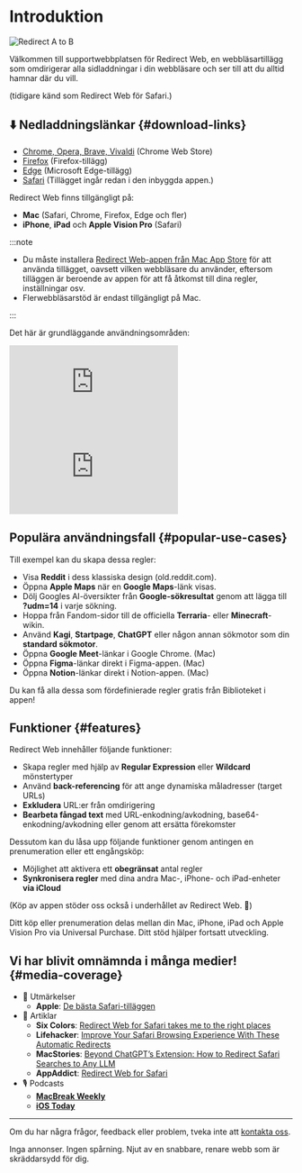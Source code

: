 
# Introduktion

<div style={{display: "flex", flexDirection: "column", alignItems: "flex-start", marginBottom: "25px"}}>
  <img src={useBaseUrl("img/redirect-a-to-b.png")} style={{display: "block", minWidth: "360px", maxWidth: "500px", width: "100%", height: "auto", marginBottom: "25px"}} alt="Redirect A to B" />
  <ExtensionStoreLinks />
</div>

Välkommen till supportwebbplatsen för Redirect Web, en webbläsartillägg som omdirigerar alla sidladdningar i din webbläsare och ser till att du alltid hamnar där du vill.

(tidigare känd som Redirect Web för Safari.)

## ⬇️ Nedladdningslänkar {#download-links}

- [Chrome, Opera, Brave, Vivaldi](https://chromewebstore.google.com/detail/ffglckbhfbfmdkefdmjbhpnffkcmlhdh) (Chrome Web Store)
- [Firefox](https://addons.mozilla.org/firefox/addon/redirect-web/) (Firefox-tillägg)
- [Edge](https://microsoftedge.microsoft.com/addons/detail/hmfkakfdccgdpgemaicfgngnmflefpga) (Microsoft Edge-tillägg)
- [Safari](https://apps.apple.com/app/id1571283503) (Tillägget ingår redan i den inbyggda appen.)

Redirect Web finns tillgängligt på:

- **Mac** (Safari, Chrome, Firefox, Edge och fler)
- **iPhone**, **iPad** och **Apple Vision Pro** (Safari)

:::note

- Du måste installera [Redirect Web-appen från Mac App Store](https://apps.apple.com/app/id1571283503) för att använda tillägget, oavsett vilken webbläsare du använder, eftersom tilläggen är beroende av appen för att få åtkomst till dina regler, inställningar osv.
- Flerwebbläsarstöd är endast tillgängligt på Mac.

:::

Det här är grundläggande användningsområden:

<iframe style={{width:"100%", aspectRatio:"9/16", height:"auto", maxHeight:"60vh", maxWidth:"35vh"}} src="https://www.youtube.com/embed/NaQ5X-v-qJU" title="iOS Demo Video (YouTube)" frameborder="0" allow="accelerometer; autoplay; clipboard-write; encrypted-media; gyroscope; picture-in-picture; web-share" allowfullscreen></iframe>

<iframe style={{width:"100%", aspectRatio:"17/9", height:"auto", maxHeight:"100vh"}} src="https://www.youtube.com/embed/5eU89Gu73SQ" title="macOS Demo Video (YouTube)" frameborder="0" allow="accelerometer; autoplay; clipboard-write; encrypted-media; gyroscope; picture-in-picture; web-share" allowfullscreen></iframe>

## Populära användningsfall {#popular-use-cases}

Till exempel kan du skapa dessa regler:

- Visa **Reddit** i dess klassiska design (old.reddit.com).
- Öppna **Apple Maps** när en **Google Maps**-länk visas.
- Dölj Googles AI-översikter från **Google-sökresultat** genom att lägga till **?udm=14** i varje sökning.
- Hoppa från Fandom-sidor till de officiella **Terraria**- eller **Minecraft**-wikin.
- Använd **Kagi**, **Startpage**, **ChatGPT** eller någon annan sökmotor som din **standard sökmotor**.
- Öppna **Google Meet**-länkar i Google Chrome. (Mac)
- Öppna **Figma**-länkar direkt i Figma-appen. (Mac)
- Öppna **Notion**-länkar direkt i Notion-appen. (Mac)

Du kan få alla dessa som fördefinierade regler gratis från Biblioteket i appen!

## Funktioner {#features}

Redirect Web innehåller följande funktioner:

- Skapa regler med hjälp av **Regular Expression** eller **Wildcard** mönstertyper
- Använd **back-referencing** för att ange dynamiska måladresser (target URLs)
- **Exkludera** URL:er från omdirigering
- **Bearbeta fångad text** med URL-enkodning/avkodning, base64-enkodning/avkodning eller genom att ersätta förekomster

Dessutom kan du låsa upp följande funktioner genom antingen en prenumeration eller ett engångsköp:

- Möjlighet att aktivera ett **obegränsat** antal regler
- **Synkronisera regler** med dina andra Mac-, iPhone- och iPad-enheter **via iCloud**

(Köp av appen stöder oss också i underhållet av Redirect Web. 🙏)

Ditt köp eller prenumeration delas mellan din Mac, iPhone, iPad och Apple Vision Pro via Universal Purchase. Ditt stöd hjälper fortsatt utveckling.


## Vi har blivit omnämnda i många medier! {#media-coverage}

* 🏅 Utmärkelser
    * **Apple**: [De bästa Safari-tilläggen](https://apps.apple.com/us/story/id1377753262)
* 📰 Artiklar
    * **Six Colors**: [Redirect Web for Safari takes me to the right places](https://sixcolors.com/post/2022/11/redirect-web-for-safari-takes-me-to-the-right-places/)
    * **Lifehacker**: [Improve Your Safari Browsing Experience With These Automatic Redirects](https://lifehacker.com/improve-your-safari-browsing-experience-with-these-auto-1849812013)
    * **MacStories**: [Beyond ChatGPT’s Extension: How to Redirect Safari Searches to Any LLM](https://www.macstories.net/tutorials/beyond-chatgpts-extension-how-to-redirect-safari-searches-to-any-llm/)
    * **AppAddict**: [Redirect Web for Safari](https://appaddict.app/post/redirect-web-for-safari)
* 🎙️ Podcasts
    * [**MacBreak Weekly**](https://youtu.be/I251K3L2s88?t=7427)
    * [**iOS Today**](https://youtu.be/cWkwH84b6M4?t=636)

---

Om du har några frågor, feedback eller problem, tveka inte att [kontakta oss](/contact-us).

Inga annonser. Ingen spårning. Njut av en snabbare, renare webb som är skräddarsydd för dig.
